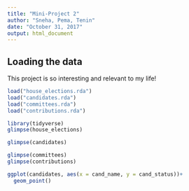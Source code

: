 ```yaml
---
title: "Mini-Project 2"
author: "Sneha, Pema, Tenin"
date: "October 31, 2017"
output: html_document
---
```



## Loading the data

This project is so interesting and relevant to my life!

```r
load("house_elections.rda")
load("candidates.rda")
load("committees.rda")
load("contributions.rda")
```

```r
library(tidyverse)
glimpse(house_elections)
```
```r
glimpse(candidates)
```
```r
glimpse(committees)
glimpse(contributions)
```

```r
ggplot(candidates, aes(x = cand_name, y = cand_status))+
  geom_point()
```

